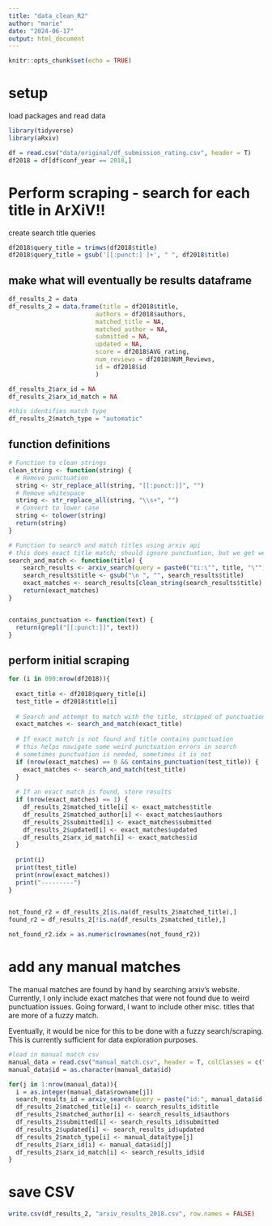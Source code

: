 ```yaml
---
title: "data_clean_R2"
author: "marie"
date: "2024-06-17"
output: html_document
---
```


```r
knitr::opts_chunk$set(echo = TRUE)
```

# setup

load packages and read data

```r
library(tidyverse)
library(aRxiv)

df = read.csv("data/original/df_submission_rating.csv", header = T)
df2018 = df[df$conf_year == 2018,]
```

# Perform scraping - search for each title in ArXiV!!

create search title queries
```r
df2018$query_title = trimws(df2018$title)
df2018$query_title = gsub('[[:punct:] ]+', " ", df2018$title)
```

## make what will eventually be results dataframe
```r
df_results_2 = data
df_results_2 = data.frame(title = df2018$title, 
                        authors = df2018$authors,
                        matched_title = NA,
                        matched_author = NA,
                        submitted = NA,
                        updated = NA, 
                        score = df2018$AVG_rating,
                        num_reviews = df2018$NUM_Reviews,
                        id = df2018$id
                        )

df_results_2$arx_id = NA
df_results_2$arx_id_match = NA

#this identifies match type
df_results_2$match_type = "automatic"
```

## function definitions
```r
# Function to clean strings
clean_string <- function(string) {
  # Remove punctuation
  string <- str_replace_all(string, "[[:punct:]]", "")
  # Remove whitespace
  string <- str_replace_all(string, "\\s+", "")
  # Convert to lower case
  string <- tolower(string)
  return(string)
}

# Function to search and match titles using arxiv api
# this does exact title match; should ignore punctuation, but we get weird results
search_and_match <- function(title) {
    search_results <- arxiv_search(query = paste0("ti:\"", title, "\""))
    search_results$title <- gsub("\n ", "", search_results$title)
    exact_matches <- search_results[clean_string(search_results$title) == clean_string(title), ]
    return(exact_matches)
}


contains_punctuation <- function(text) {
  return(grepl("[[:punct:]]", text))
}
```


## perform initial scraping
```r
for (i in 890:nrow(df2018)){
 
  exact_title <- df2018$query_title[i]
  test_title = df2018$title[i]
  
  # Search and attempt to match with the title, stripped of punctuation
  exact_matches <- search_and_match(exact_title)
  
  # If exact match is not found and title contains punctuation
  # this helps navigate some weird punctuation errors in search 
  # sometimes punctuation is needed, sometimes it is not
  if (nrow(exact_matches) == 0 && contains_punctuation(test_title)) {
    exact_matches <- search_and_match(test_title)
  }
  
  # If an exact match is found, store results
  if (nrow(exact_matches) == 1) {
    df_results_2$matched_title[i] <- exact_matches$title
    df_results_2$matched_author[i] <- exact_matches$authors
    df_results_2$submitted[i] <- exact_matches$submitted
    df_results_2$updated[i] <- exact_matches$updated
    df_results_2$arx_id_match[i] <- exact_matches$id
  }
  
  print(i)
  print(test_title)
  print(nrow(exact_matches))
  print("---------")
}
  

```


```r
not_found_r2 = df_results_2[is.na(df_results_2$matched_title),]
found_r2 = df_results_2[!is.na(df_results_2$matched_title),]

not_found_r2.idx = as.numeric(rownames(not_found_r2))
```

# add any manual matches 
The manual matches are found by hand by searching arxiv's website. 
Currently, I only include exact matches that were not found due to weird punctuation issues. Going forward, I want to include other misc. titles that are more of a fuzzy match. 

Eventually, it would be nice for this to be done with a fuzzy search/scraping. This is currently sufficient for data exploration purposes.

```r
#load in manual match csv
manual_data = read.csv("manual_match.csv", header = T, colClasses = c("character", "character"))
manual_data$id = as.character(manual_data$id)
```

```r
for(j in 1:nrow(manual_data)){
  i = as.integer(manual_data$rowname[j])
  search_results_id = arxiv_search(query = paste("id:", manual_data$id[j], sep = ""))
  df_results_2$matched_title[i] <- search_results_id$title
  df_results_2$matched_author[i] <- search_results_id$authors
  df_results_2$submitted[i] <- search_results_id$submitted
  df_results_2$updated[i] <- search_results_id$updated
  df_results_2$match_type[i] <- manual_data$type[j]
  df_results_2$arx_id[i] <- manual_data$id[j]
  df_results_2$arx_id_match[i] <- search_results_id$id
}
```


# save CSV

```r
write.csv(df_results_2, "arxiv_results_2018.csv", row.names = FALSE)
```

